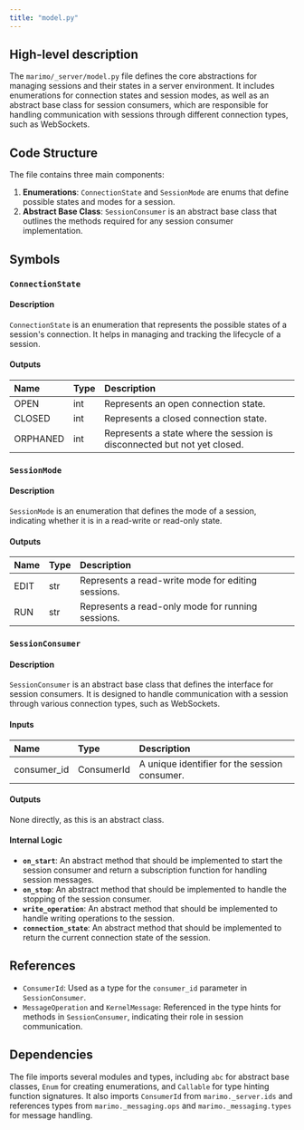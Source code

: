```yaml
---
title: "model.py"
---
```


## High-level description

The `marimo/_server/model.py` file defines the core abstractions for managing sessions and their states in a server environment. It includes enumerations for connection states and session modes, as well as an abstract base class for session consumers, which are responsible for handling communication with sessions through different connection types, such as WebSockets.

## Code Structure

The file contains three main components:

1. **Enumerations**: `ConnectionState` and `SessionMode` are enums that define possible states and modes for a session.
2. **Abstract Base Class**: `SessionConsumer` is an abstract base class that outlines the methods required for any session consumer implementation.

## Symbols

### `ConnectionState`
#### Description
`ConnectionState` is an enumeration that represents the possible states of a session's connection. It helps in managing and tracking the lifecycle of a session.

#### Outputs
| Name | Type | Description |
|:-----|:-----|:------------|
| OPEN | int | Represents an open connection state. |
| CLOSED | int | Represents a closed connection state. |
| ORPHANED | int | Represents a state where the session is disconnected but not yet closed. |

### `SessionMode`
#### Description
`SessionMode` is an enumeration that defines the mode of a session, indicating whether it is in a read-write or read-only state.

#### Outputs
| Name | Type | Description |
|:-----|:-----|:------------|
| EDIT | str | Represents a read-write mode for editing sessions. |
| RUN | str | Represents a read-only mode for running sessions. |

### `SessionConsumer`
#### Description
`SessionConsumer` is an abstract base class that defines the interface for session consumers. It is designed to handle communication with a session through various connection types, such as WebSockets.

#### Inputs
| Name | Type | Description |
|:-----|:-----|:------------|
| consumer_id | ConsumerId | A unique identifier for the session consumer. |

#### Outputs
None directly, as this is an abstract class.

#### Internal Logic
- **`on_start`**: An abstract method that should be implemented to start the session consumer and return a subscription function for handling session messages.
- **`on_stop`**: An abstract method that should be implemented to handle the stopping of the session consumer.
- **`write_operation`**: An abstract method that should be implemented to handle writing operations to the session.
- **`connection_state`**: An abstract method that should be implemented to return the current connection state of the session.

## References

- `ConsumerId`: Used as a type for the `consumer_id` parameter in `SessionConsumer`.
- `MessageOperation` and `KernelMessage`: Referenced in the type hints for methods in `SessionConsumer`, indicating their role in session communication.

## Dependencies

The file imports several modules and types, including `abc` for abstract base classes, `Enum` for creating enumerations, and `Callable` for type hinting function signatures. It also imports `ConsumerId` from `marimo._server.ids` and references types from `marimo._messaging.ops` and `marimo._messaging.types` for message handling.